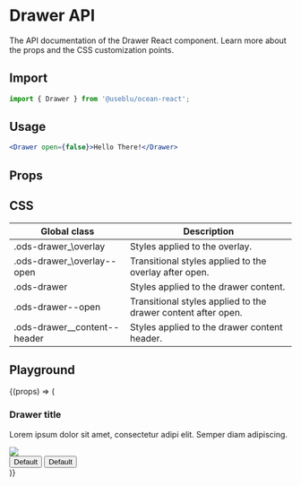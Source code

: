 


<Meta title="Components/Drawer" component={Drawer} />

# Drawer API

The API documentation of the Drawer React component. Learn more about the props and the CSS customization points.

## Import

```javascript
import { Drawer } from '@useblu/ocean-react';
```

## Usage

```jsx
<Drawer open={false}>Hello There!</Drawer>
```

## Props

<ArgsTable of="." />

## CSS

| Global class                   | Description                                                   |
| ------------------------------ | ------------------------------------------------------------- |
| .ods-drawer\_\overlay          | Styles applied to the overlay.                                |
| .ods-drawer\_\overlay--open    | Transitional styles applied to the overlay after open.        |
| .ods-drawer                    | Styles applied to the drawer content.                         |
| .ods-drawer--open              | Transitional styles applied to the drawer content after open. |
| .ods-drawer\_\_content--header | Styles applied to the drawer content header.                  |

## Playground

<Canvas>
  <Story
    name="playground"
    args={{
      open: false,
      align: 'right',
      iconAlignment: 'right',
    }}
    argTypes={{
      open: {
        name: 'open',
        control: 'boolean',
      },
      iconAlignment: {
        name: 'iconAlignment',
        options: ['right', 'left'],
        control: { type: 'select' },
      },
      align: {
        name: 'align',
        options: ['right', 'left'],
        control: { type: 'select' },
      },
    }}
  >
    {(props) => (
      <SimpleDrawer {...props}>
        <div
          style={{
            display: 'flex',
            flexDirection: 'column',
            justifyContent: 'space-between',
            height: '100%',
          }}
        >
          <div
            style={{
              display: 'flex',
              flexDirection: 'column',
              justifyContent: 'center',
              padding: '0 24px',
            }}
          >
            <h3
              style={{
                fontFamily: 'Avenir',
                fontSize: '20px',
                fontWeight: '800',
                lineHeight: '22px',
                color: '#393B47',
                margin: '0 0 8px 0',
              }}
            >
              Drawer title
            </h3>
            <p
              style={{
                fontFamily: 'Nunito Sans',
                fontSize: '16px',
                fontWeight: '400',
                lineHeight: '24px',
                color: '#67697A',
                margin: '0 0 16px 0',
              }}
            >
              Lorem ipsum dolor sit amet, consectetur adipi elit. Semper diam
              adipiscing.
            </p>
            <img src={ContentPlaceholder} />
          </div>
          <div
            style={{
              display: 'flex',
              flexDirection: 'row',
              aliginItems: 'center',
              justifyContent: 'space-between',
              padding: '16px 24px',
              borderTop: 'solid 1px #EBECF5',
            }}
          >
            <Button
              variant="secondary"
              size="md"
              blocked
              style={{ margin: '0 8px 0 0' }}
            >
              Default
            </Button>
            <Button size="md" blocked>
              Default
            </Button>
          </div>
        </div>
      </SimpleDrawer>
    )}
  </Story>
</Canvas>
